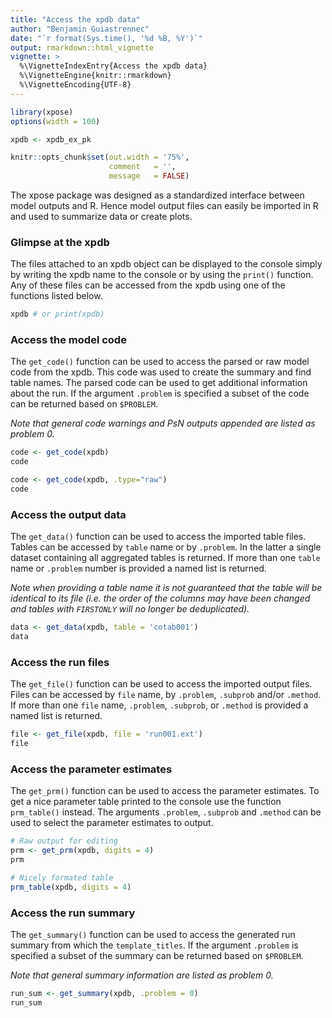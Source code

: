 ```yaml
---
title: "Access the xpdb data"
author: "Benjamin Guiastrennec"
date: "`r format(Sys.time(), '%d %B, %Y')`"
output: rmarkdown::html_vignette
vignette: >
  %\VignetteIndexEntry{Access the xpdb data}
  %\VignetteEngine{knitr::rmarkdown}
  %\VignetteEncoding{UTF-8}
---
```


```r
library(xpose)
options(width = 100)

xpdb <- xpdb_ex_pk

knitr::opts_chunk$set(out.width = '75%',
                      comment   = '',
                      message   = FALSE)
```

The xpose package was designed as a standardized interface between model outputs and R. Hence model output files can easily be imported in R and used to summarize data or create plots.

### Glimpse at the xpdb
The files attached to an xpdb object can be displayed to the console simply by writing the xpdb name to the console or by using the `print()` function. Any of these files can be accessed from the xpdb using one of the functions listed below.

```r
xpdb # or print(xpdb)
```


### Access the model code
The `get_code()` function can be used to access the parsed or raw model code from the xpdb. This code was used to create the summary and find table names. The parsed code can be used to get additional information about the run. If the argument `.problem` is specified a subset of the code can be returned based on `$PROBLEM`. 

*Note that general code warnings and PsN outputs appended are listed as problem 0.*

```r
code <- get_code(xpdb)
code
```

```r
code <- get_code(xpdb, .type="raw")
code
```

### Access the output data
The `get_data()` function can be used to access the imported table files. Tables can be accessed by `table` name or by `.problem`. In the latter a single dataset containing all aggregated tables is returned. If more than one `table` name or `.problem` number is provided a named list is returned. 

*Note when providing a table name it is not guaranteed that the table will be identical to its file (i.e. the order of the columns may have been changed and tables with `FIRSTONLY` will no longer be deduplicated).*

```r
data <- get_data(xpdb, table = 'cotab001')
data
```

### Access the run files
The `get_file()` function can be used to access the imported output files. Files can be accessed by `file` name, by `.problem`, `.subprob` and/or `.method`. If more than one `file` name, `.problem`, `.subprob`, or `.method` is provided a named list is returned. 

```r
file <- get_file(xpdb, file = 'run001.ext')
file
```


### Access the parameter estimates
The `get_prm()` function can be used to access the parameter estimates. To get a nice parameter table printed to the console use the function `prm_table()` instead. The arguments `.problem`, `.subprob` and `.method` can be used to select the parameter estimates to output.

```r
# Raw output for editing
prm <- get_prm(xpdb, digits = 4)
prm

# Nicely formated table
prm_table(xpdb, digits = 4)
```


### Access the run summary
The `get_summary()` function can be used to access the generated run summary from which the `template_titles`. If the argument `.problem` is specified a subset of the summary can be returned based on `$PROBLEM`. 

*Note that general summary information are listed as problem 0.*

```r
run_sum <- get_summary(xpdb, .problem = 0)
run_sum
```
